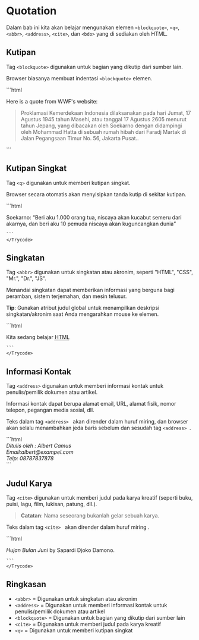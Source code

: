 # Quotation 
Dalam bab ini kita akan belajar mengunakan elemen ```<blockquote>```, ```<q>```, ```<abbr>```, ```<address>```, ```<cite>```, dan ```<bdo>``` yang di sediakan oleh HTML.


## Kutipan
Tag ```<blockquote>``` digunakan untuk bagian yang dikutip dari sumber lain.

Browser biasanya membuat indentasi ```<blockquote>``` elemen.

<div >
<Trycode code_source="https://www.w3schools.com/html/tryit.asp?filename=tryhtml_formatting_blockquote">
    ```html
<p>Here is a quote from WWF's website:</p>
<blockquote cite="https://id.m.wikipedia.org/wiki/Proklamasi_Kemerdekaan_Indonesia">
Proklamasi Kemerdekaan Indonesia dilaksanakan pada hari Jumat, 17 Agustus 1945 tahun Masehi, 
atau tanggal 17 Agustus 2605 menurut tahun Jepang, yang dibacakan oleh Soekarno dengan 
didampingi oleh Mohammad Hatta di sebuah rumah hibah dari Faradj Martak di Jalan Pegangsaan 
Timur No. 56, Jakarta Pusat..
</blockquote>
    ```
    </Trycode>
</div>


## Kutipan Singkat

Tag ```<q>``` digunakan untuk memberi kutipan singkat.

Browser secara otomatis akan menyisipkan tanda kutip di sekitar kutipan.
<div >
<Trycode code_source="https://www.w3schools.com/html/tryit.asp?filename=tryhtml_formatting_q">
    ```html
<p>Soekarno: <q>Beri aku 1.000 orang tua, niscaya akan kucabut semeru dari akarnya, dan beri aku 10 pemuda niscaya akan kuguncangkan dunia</q></p>

    ```
    </Trycode>
</div>


## Singkatan
Tag ```<abbr>``` digunakan untuk singkatan atau akronim, seperti "HTML", "CSS", "Mr.", "Dr.", "JS".

Menandai singkatan dapat memberikan informasi yang berguna bagi peramban, sistem terjemahan, dan mesin telusur.

**Tip**: Gunakan atribut judul global untuk menampilkan deskripsi singkatan/akronim saat Anda mengarahkan mouse ke elemen. 
<div >
<Trycode code_source="https://www.w3schools.com/html/tryit.asp?filename=tryhtml_formatting_abbr">
    ```html
<p>Kita sedang belajar <abbr title="HyperText Markup Language">HTML</abbr></p>

    ```
    </Trycode>
</div>

## Informasi Kontak

Tag ```<address>``` digunakan untuk memberi informasi kontak untuk penulis/pemilik dokumen atau artikel.

Informasi kontak dapat berupa alamat email, URL, alamat fisik, nomor telepon, pegangan media sosial, dll.

Teks dalam tag ```<address> ``` akan dirender dalam huruf miring, dan browser akan selalu menambahkan jeda baris sebelum dan sesudah tag ```<address> ```.
<div >
<Trycode code_source="https://www.w3schools.com/html/tryit.asp?filename=tryhtml_formatting_address">
    ```html
<address>
Ditulis oleh : Albert Camus<br>
Email:albert@exampel.com<br>
Telp: 08787837878<br>

</address>
    ```
    </Trycode>
</div>

## Judul Karya
Tag ```<cite>``` digunakan untuk memberi judul pada karya kreatif (seperti buku, puisi, lagu, film, lukisan, patung, dll.).

> **Catatan**: Nama seseorang bukanlah gelar sebuah karya.

Teks dalam tag ```<cite> ``` akan dirender dalam huruf miring .

<div >
<Trycode code_source="https://www.w3schools.com/html/tryit.asp?filename=tryhtml_formatting_cite">
    ```html
<p><cite>Hujan Bulan Juni</cite> by Sapardi Djoko Damono.</p>

    ```
    </Trycode>
</div>




## Ringkasan
* ```<abbr>``` = 	Digunakan untuk singkatan atau akronim
* ```<address>``` = 	Digunakan untuk memberi informasi kontak untuk penulis/pemilik dokumen atau artikel
* ```<blockquote>``` = 	Digunakan untuk bagian yang dikutip dari sumber lain
* ```<cite>``` = 	Digunakan untuk memberi judul pada karya kreatif
* ```<q>``` = 	Digunakan untuk memberi kutipan singkat
